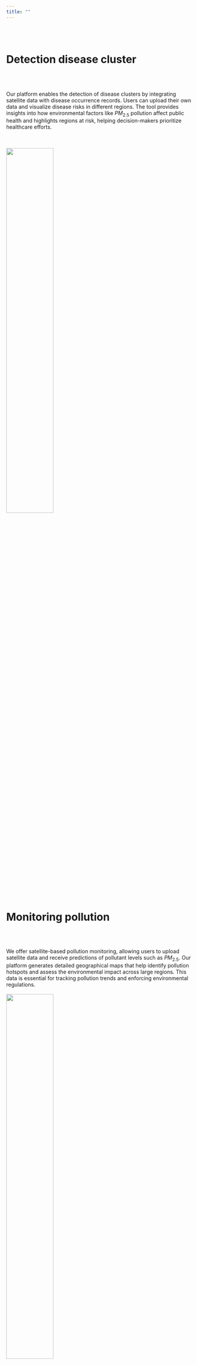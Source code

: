 ```yaml
---
title: ""
---
```


<br><br> <!-- Adds two line breaks to create space -->

# Detection disease cluster
<br><br> <!-- Adds two line breaks to create space -->

Our platform enables the detection of disease clusters by integrating satellite data with disease occurrence records. Users can upload their own data and visualize disease risks in different regions. The tool provides insights into how environmental factors like $PM_{2.5}$ pollution affect public health and highlights regions at risk, helping decision-makers prioritize healthcare efforts.

<br><br>
![](service1.png){width=50%}

<br><br> <!-- Adds two line breaks to create space -->

# Monitoring pollution
<br><br> <!-- Adds two line breaks to create space -->

We offer satellite-based pollution monitoring, allowing users to upload satellite data and receive  predictions of pollutant levels such as $PM_{2.5}$. Our platform generates detailed geographical maps that help identify pollution hotspots and assess the environmental impact across large regions. This data is essential for tracking pollution trends and enforcing environmental regulations.
<br><br>
![](service2.png){width=50%}




